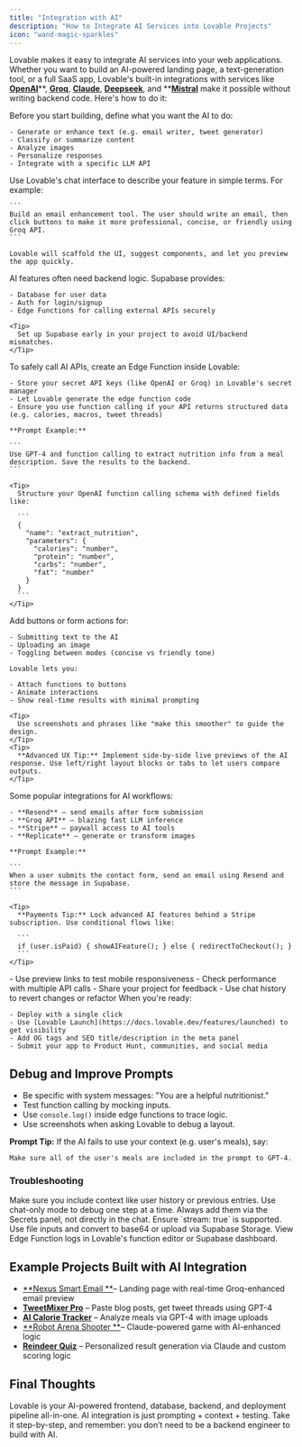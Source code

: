 ```yaml
---
title: "Integration with AI"
description: "How to Integrate AI Services into Lovable Projects"
icon: "wand-magic-sparkles"
---
```


Lovable makes it easy to integrate AI services into your web applications. Whether you want to build an AI-powered landing page, a text-generation tool, or a full SaaS app, Lovable's built-in integrations with services like [**OpenAI**](https://platform.openai.com/)\*\*, [****Groq****](https://console.groq.com/keys), [****Claude****](https://www.anthropic.com/api), [****Deepseek****](https://api-docs.deepseek.com/), and \*\*[**Mistral**](https://docs.mistral.ai/api/) make it possible without writing backend code. Here's how to do it:

<Steps>
  <Step title="Choose the AI Feature You Need">
    Before you start building, define what you want the AI to do:

    - Generate or enhance text (e.g. email writer, tweet generator)
    - Classify or summarize content
    - Analyze images
    - Personalize responses
    - Integrate with a specific LLM API
  </Step>
  <Step title="Plan with Prompts First">
    Use Lovable's chat interface to describe your feature in simple terms. For example:

    ```
    Build an email enhancement tool. The user should write an email, then click buttons to make it more professional, concise, or friendly using Groq API.
    ```

    Lovable will scaffold the UI, suggest components, and let you preview the app quickly.
  </Step>
  <Step title="Connect to a Backend with Supabase">
    AI features often need backend logic. Supabase provides:

    - Database for user data
    - Auth for login/signup
    - Edge Functions for calling external APIs securely

    <Tip>
      Set up Supabase early in your project to avoid UI/backend mismatches.
    </Tip>
  </Step>
  <Step title="Use Edge Functions for AI Calls">
    To safely call AI APIs, create an Edge Function inside Lovable:

    - Store your secret API keys (like OpenAI or Groq) in Lovable's secret manager
    - Let Lovable generate the edge function code
    - Ensure you use function calling if your API returns structured data (e.g. calories, macros, tweet threads)

    **Prompt Example:**

    ```
    Use GPT-4 and function calling to extract nutrition info from a meal description. Save the results to the backend.
    ```

    <Tip>
      Structure your OpenAI function calling schema with defined fields like:

      ```
      {
        "name": "extract_nutrition",
        "parameters": {
          "calories": "number",
          "protein": "number",
          "carbs": "number",
          "fat": "number"
        }
      }
      ```
    </Tip>
  </Step>
  <Step title="Make It Interactive">
    Add buttons or form actions for:

    - Submitting text to the AI
    - Uploading an image
    - Toggling between modes (concise vs friendly tone)

    Lovable lets you:

    - Attach functions to buttons
    - Animate interactions
    - Show real-time results with minimal prompting

    <Tip>
      Use screenshots and phrases like "make this smoother" to guide the design.
    </Tip>
    <Tip>
      **Advanced UX Tip:** Implement side-by-side live previews of the AI response. Use left/right layout blocks or tabs to let users compare outputs.
    </Tip>
  </Step>
  <Step title="Use External Services (Optional)">
    Some popular integrations for AI workflows:

    - **Resend** – send emails after form submission
    - **Groq API** – blazing fast LLM inference
    - **Stripe** – paywall access to AI tools
    - **Replicate** – generate or transform images

    **Prompt Example:**

    ```
    When a user submits the contact form, send an email using Resend and store the message in Supabase.
    ```

    <Tip>
      **Payments Tip:** Lock advanced AI features behind a Stripe subscription. Use conditional flows like:

      ```
      if (user.isPaid) { showAIFeature(); } else { redirectToCheckout(); }
      ```
    </Tip>
  </Step>
  <Step title="Test and Iterate">
    - Use preview links to test mobile responsiveness 
    - Check performance with multiple API calls
    - Share your project for feedback
    - Use chat history to revert changes or refactor
  </Step>
  <Step title="Publish and Promote">
    When you're ready:

    - Deploy with a single click
    - Use [Lovable Launch](https://docs.lovable.dev/features/launched) to get visibility
    - Add OG tags and SEO title/description in the meta panel
    - Submit your app to Product Hunt, communities, and social media
  </Step>
</Steps>

## **Debug and Improve Prompts**

- Be specific with system messages: "You are a helpful nutritionist."
- Test function calling by mocking inputs.
- Use `console.log()` inside edge functions to trace logic.
- Use screenshots when asking Lovable to debug a layout.

**Prompt Tip:** If the AI fails to use your context (e.g. user's meals), say:

```
Make sure all of the user's meals are included in the prompt to GPT-4.
```

### Troubleshooting

<AccordionGroup>
  <Accordion title="Missing data in AI prompts?">
    Make sure you include context like user history or previous entries.
  </Accordion>
  <Accordion title="UI not updating?">
    Use chat-only mode to debug one step at a time.
  </Accordion>
  <Accordion title="Secret keys exposed?">
    Always add them via the Secrets panel, not directly in the chat.
  </Accordion>
  <Accordion title="Streaming issues with Groq/OpenAI?">
    Ensure `stream: true` is supported.
  </Accordion>
  <Accordion title="Image uploads not working?">
    Use file inputs and convert to base64 or upload via Supabase Storage.
  </Accordion>
  <Accordion title="Edge Function fails silently?">
    View Edge Function logs in Lovable's function editor or Supabase dashboard.
  </Accordion>
</AccordionGroup>

## Example Projects Built with AI Integration

- [**Nexus Smart Email **](https://smart-email-nexus.lovable.app/)– Landing page with real-time Groq-enhanced email preview
- [**TweetMixer Pro**](https://www.youtube.com/watch?v=fT_dq_hyQAA&vl=de) – Paste blog posts, get tweet threads using GPT-4
- [**AI Calorie Tracker**](https://www.youtube.com/watch?v=c0zhLzcVJRI&ab_channel=Lovable) – Analyze meals via GPT-4 with image uploads
- [**Robot Arena Shooter **](https://www.youtube.com/watch?v=zmK36lkAb6I)– Claude-powered game with AI-enhanced logic
- [**Reindeer Quiz**](https://www.youtube.com/watch?v=XdZtpP3QpzQ) – Personalized result generation via Claude and custom scoring logic

## Final Thoughts

Lovable is your AI-powered frontend, database, backend, and deployment pipeline all-in-one. AI integration is just prompting \+ context \+ testing. Take it step-by-step, and remember: you don’t need to be a backend engineer to build with AI.